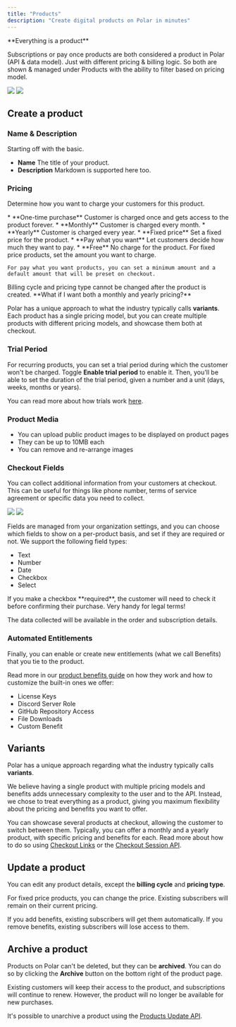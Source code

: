 ```yaml
---
title: "Products"
description: "Create digital products on Polar in minutes"
---
```


<Note>
**Everything is a product**

Subscriptions or pay once products are both considered a product in Polar (API & data model). Just with different pricing & billing logic. So both are shown & managed under Products with the ability to filter based on pricing model.

</Note>

<img
  className="block dark:hidden"
  src="/assets/features/products/create.light.png"
/>
<img
  className="hidden dark:block"
  src="/assets/features/products/create.dark.png"
/>

## Create a product

### Name & Description

Starting off with the basic.

- **Name** The title of your product.
- **Description** Markdown is supported here too.

### Pricing

Determine how you want to charge your customers for this product.

<Steps>
  <Step title="Billing cycle">
    * **One-time purchase** Customer is charged once and gets access to the product forever.
    * **Monthly** Customer is charged every month.
    * **Yearly** Customer is charged every year.
  </Step>
  <Step title="Pricing type">
    * **Fixed price** Set a fixed price for the product.
    * **Pay what you want** Let customers decide how much they want to pay.
    * **Free** No charge for the product.
  </Step>
  <Step title="Price">
    For fixed price products, set the amount you want to charge.

    For pay what you want products, you can set a minimum amount and a default amount that will be preset on checkout.

  </Step>
</Steps>

<Warning>
  Billing cycle and pricing type cannot be changed after the product is created.
</Warning>

<Note>
  **What if I want both a monthly and yearly pricing?**

Polar has a unique approach to what the industry typically calls **variants**. Each product has a single pricing model, but you can create multiple products with different pricing models, and showcase them both at checkout.

</Note>

### Trial Period

For recurring products, you can set a trial period during which the customer won't be charged. Toggle **Enable trial period** to enable it. Then, you'll be able to set the duration of the trial period, given a number and a unit (days, weeks, months or years).

You can read more about how trials work [here](/features/trials).

### Product Media

- You can upload public product images to be displayed on product pages
- They can be up to 10MB each
- You can remove and re-arrange images

### Checkout Fields

You can collect additional information from your customers at checkout. This can be useful for things like phone number, terms of service agreement or specific data you need to collect.

<img
  className="block dark:hidden"
  src="/assets/features/products/checkout_fields.light.png"
/>
<img
  className="hidden dark:block"
  src="/assets/features/products/checkout_fields.dark.png"
/>

Fields are managed from your organization settings, and you can choose which fields to show on a per-product basis, and set if they are required or not. We support the following field types:

- Text
- Number
- Date
- Checkbox
- Select

<Tip>
  If you make a checkbox **required**, the customer will need to check it before
  confirming their purchase. Very handy for legal terms!
</Tip>

The data collected will be available in the order and subscription details.

### Automated Entitlements

Finally, you can enable or create new entitlements (what we call Benefits) that you tie to the product.

Read more in our [product benefits guide](/features/benefits/introduction) on how they work and how to customize the built-in ones we offer:

- License Keys
- Discord Server Role
- GitHub Repository Access
- File Downloads
- Custom Benefit

## Variants

Polar has a unique approach regarding what the industry typically calls **variants**.

We believe having a single product with multiple pricing models and benefits adds unnecessary complexity to the user and to the API. Instead, we chose to treat everything as a product, giving you maximum flexibility about the pricing and benefits you want to offer.

You can showcase several products at checkout, allowing the customer to switch between them. Typically, you can offer a monthly and a yearly product, with specific pricing and benefits for each. Read more about how to do so using [Checkout Links](/features/checkout/links) or the [Checkout Session API](/features/checkout/session).

## Update a product

You can edit any product details, except the **billing cycle** and **pricing type**.

For fixed price products, you can change the price. Existing subscribers will remain on their current pricing.

If you add benefits, existing subscribers will get them automatically. If you remove benefits, existing subscribers will lose access to them.

## Archive a product

Products on Polar can't be deleted, but they can be **archived**. You can do so by clicking the **Archive** button on the bottom right of the product page.

Existing customers will keep their access to the product, and subscriptions will continue to renew. However, the product will no longer be available for new purchases.

It's possible to unarchive a product using the [Products Update API](/api-reference/products/update#body-is-archived).
